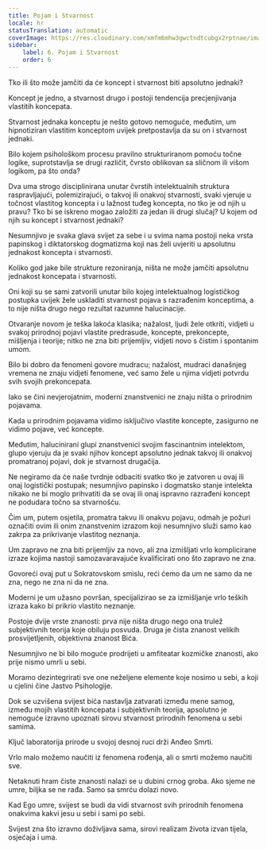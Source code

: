 ```yaml
---
title: Pojam i Stvarnost
locale: hr
statusTranslation: automatic
coverImage: https://res.cloudinary.com/xmfm6mhw3gwctndtcubgx2rptnae/image/upload/v1741354419/small_cover_la_gran_rebelion_28716e29d2.webp
sidebar:
    label: 6. Pojam i Stvarnost
    order: 6
---
```

Tko ili što može jamčiti da će koncept i stvarnost biti apsolutno jednaki?

Koncept je jedno, a stvarnost drugo i postoji tendencija precjenjivanja vlastitih koncepata.

Stvarnost jednaka konceptu je nešto gotovo nemoguće, međutim, um hipnotiziran vlastitim konceptom uvijek pretpostavlja da su on i stvarnost jednaki.

Bilo kojem psihološkom procesu pravilno strukturiranom pomoću točne logike, suprotstavlja se drugi različit, čvrsto oblikovan sa sličnom ili višom logikom, pa što onda?

Dva uma strogo disciplinirana unutar čvrstih intelektualnih struktura raspravljajući, polemizirajući, o takvoj ili onakvoj stvarnosti, svaki vjeruje u točnost vlastitog koncepta i u lažnost tuđeg koncepta, no tko je od njih u pravu? Tko bi se iskreno mogao založiti za jedan ili drugi slučaj? U kojem od njih su koncept i stvarnost jednaki?

Nesumnjivo je svaka glava svijet za sebe i u svima nama postoji neka vrsta papinskog i diktatorskog dogmatizma koji nas želi uvjeriti u apsolutnu jednakost koncepta i stvarnosti.

Koliko god jake bile strukture rezoniranja, ništa ne može jamčiti apsolutnu jednakost koncepata i stvarnosti.

Oni koji su se sami zatvorili unutar bilo kojeg intelektualnog logističkog postupka uvijek žele uskladiti stvarnost pojava s razrađenim konceptima, a to nije ništa drugo nego rezultat razumne halucinacije.

Otvaranje novom je teška lakoća klasika; nažalost, ljudi žele otkriti, vidjeti u svakoj prirodnoj pojavi vlastite predrasude, koncepte, prekoncepte, mišljenja i teorije; nitko ne zna biti prijemljiv, vidjeti novo s čistim i spontanim umom.

Bilo bi dobro da fenomeni govore mudracu; nažalost, mudraci današnjeg vremena ne znaju vidjeti fenomene, već samo žele u njima vidjeti potvrdu svih svojih prekoncepata.

Iako se čini nevjerojatnim, moderni znanstvenici ne znaju ništa o prirodnim pojavama.

Kada u prirodnim pojavama vidimo isključivo vlastite koncepte, zasigurno ne vidimo pojave, već koncepte.

Međutim, halucinirani glupi znanstvenici svojim fascinantnim intelektom, glupo vjeruju da je svaki njihov koncept apsolutno jednak takvoj ili onakvoj promatranoj pojavi, dok je stvarnost drugačija.

Ne negiramo da će naše tvrdnje odbaciti svatko tko je zatvoren u ovaj ili onaj logistički postupak; nesumnjivo papinsko i dogmatsko stanje intelekta nikako ne bi moglo prihvatiti da se ovaj ili onaj ispravno razrađeni koncept ne podudara točno sa stvarnošću.

Čim um, putem osjetila, promatra takvu ili onakvu pojavu, odmah je požuri označiti ovim ili onim znanstvenim izrazom koji nesumnjivo služi samo kao zakrpa za prikrivanje vlastitog neznanja.

Um zapravo ne zna biti prijemljiv za novo, ali zna izmišljati vrlo komplicirane izraze kojima nastoji samozavaravajuće kvalificirati ono što zapravo ne zna.

Govoreći ovaj put u Sokratovskom smislu, reći ćemo da um ne samo da ne zna, nego ne zna ni da ne zna.

Moderni je um užasno površan, specijalizirao se za izmišljanje vrlo teških izraza kako bi prikrio vlastito neznanje.

Postoje dvije vrste znanosti: prva nije ništa drugo nego ona trulež subjektivnih teorija koje obiluju posvuda. Druga je čista znanost velikih prosvijetljenih, objektivna znanost Bića.

Nesumnjivo ne bi bilo moguće prodrijeti u amfiteatar kozmičke znanosti, ako prije nismo umrli u sebi.

Moramo dezintegrirati sve one neželjene elemente koje nosimo u sebi, a koji u cjelini čine Jastvo Psihologije.

Dok se uzvišena svijest bića nastavlja zatvarati između mene samog, između mojih vlastitih koncepata i subjektivnih teorija, apsolutno je nemoguće izravno upoznati sirovu stvarnost prirodnih fenomena u sebi samima.

Ključ laboratorija prirode u svojoj desnoj ruci drži Anđeo Smrti.

Vrlo malo možemo naučiti iz fenomena rođenja, ali o smrti možemo naučiti sve.

Netaknuti hram čiste znanosti nalazi se u dubini crnog groba. Ako sjeme ne umre, biljka se ne rađa. Samo sa smrću dolazi novo.

Kad Ego umre, svijest se budi da vidi stvarnost svih prirodnih fenomena onakvima kakvi jesu u sebi i sami po sebi.

Svijest zna što izravno doživljava sama, sirovi realizam života izvan tijela, osjećaja i uma.

